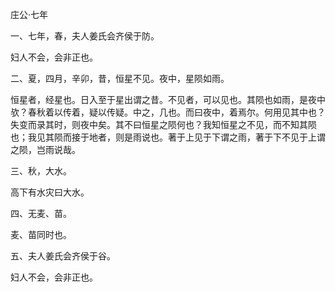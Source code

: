 

庄公·七年

一、七年，春，夫人姜氏会齐侯于防。

妇人不会，会非正也。

二、夏，四月，辛卯，昔，恒星不见。夜中，星陨如雨。

恒星者，经星也。日入至于星出谓之昔。不见者，可以见也。其陨也如雨，是夜中欤？春秋着以传着，疑以传疑。中之，几也。而曰夜中，着焉尔。何用见其中也？失变而录其时，则夜中矣。其不曰恒星之陨何也？我知恒星之不见，而不知其陨也；我见其陨而接于地者，则是雨说也。著于上见于下谓之雨，著于下不见于上谓之陨，岂雨说哉。

三、秋，大水。

高下有水灾曰大水。

四、无麦、苗。

麦、苗同时也。

五、夫人姜氏会齐侯于谷。

妇人不会，会非正也。

